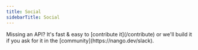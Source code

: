 ```yaml
---
title: Social
sidebarTitle: Social
---
```


<Tip>
    Missing an API? It's fast & easy to [contribute it](/contribute) or we'll build it if you ask for
    it in the [community](https://nango.dev/slack).
</Tip>

<CardGroup cols={4}>
    <Card title="Discord" href="/integrations/all/discord" color="#68a063" />
    <Card title="Facebook" href="/integrations/all/facebook" color="#68a063" />
    <Card title="Instagram" href="/integrations/all/instagram" color="#68a063" />
    <Card title="LinkedIn" href="/integrations/all/linkedin" color="#68a063" />
    <Card title="Reddit" href="/integrations/all/reddit" color="#68a063" />
    <Card title="Splitwise" href="/integrations/all/splitwise" color="#68a063" />
    <Card title="Strava" href="/integrations/all/strava" color="#68a063" />
    <Card title="TikTok" href="/integrations/all/tiktok" color="#68a063" />
    <Card title="Twitch" href="/integrations/all/twitch" color="#68a063" />
    <Card title="Twitter" href="/integrations/all/twitter" color="#68a063" />
    <Card title="Yahoo" href="/integrations/all/yahoo" color="#68a063" />
    <Card title="Yandex" href="/integrations/all/yandex" color="#68a063" />
</CardGroup>
